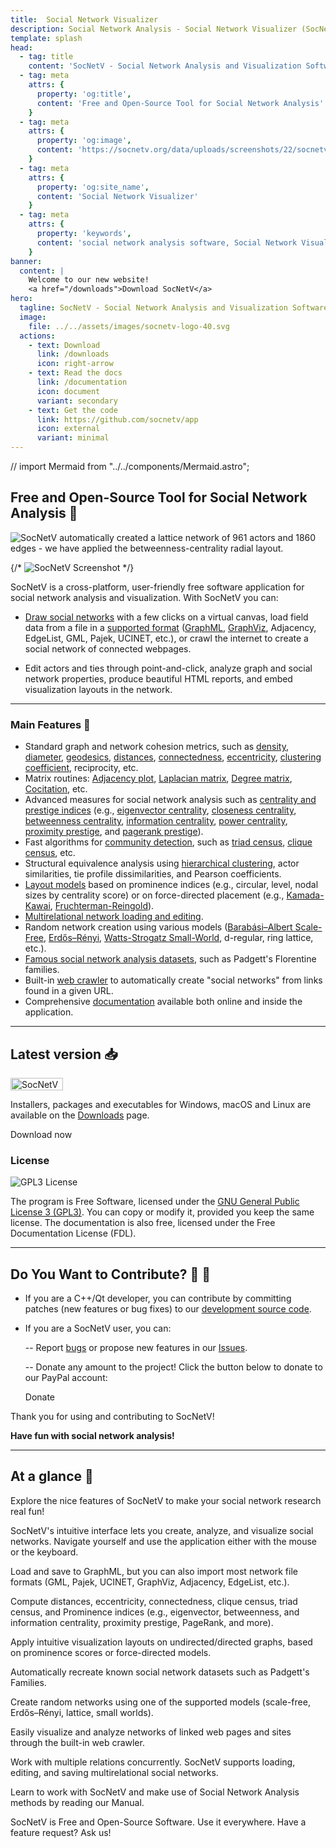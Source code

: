 ```yaml
---
title:  Social Network Visualizer 
description: Social Network Analysis - Social Network Visualizer (SocNetV) is a user-friendly and free software tool for Social Network Analysis and Visualization.
template: splash
head:
  - tag: title
    content: 'SocNetV - Social Network Analysis and Visualization Software'
  - tag: meta
    attrs: { 
      property: 'og:title',
      content: 'Free and Open-Source Tool for Social Network Analysis'
    }
  - tag: meta
    attrs: { 
      property: 'og:image',
      content: 'https://socnetv.org/data/uploads/screenshots/22/socnetv-2.2-ir-closeness-radial-pagerank-nodal.png'
    }
  - tag: meta
    attrs: { 
      property: 'og:site_name',
      content: 'Social Network Visualizer'
    }
  - tag: meta
    attrs: { 
      property: 'keywords',
      content: 'social network analysis software, Social Network Visualizer, social network analysis, SocNetV, SNA, social networks, graphs, social network visualization, network layout, social network analysis tool, Dimitris Kalamaras,GPL, Windows, Linux, Mac, social network analysis datasets, centrality, graph theory'
    }
banner:
  content: |
    Welcome to our new website! 
    <a href="/downloads">Download SocNetV</a>
hero:
  tagline: SocNetV - Social Network Analysis and Visualization Software
  image:
    file: ../../assets/images/socnetv-logo-40.svg
  actions:
    - text: Download
      link: /downloads
      icon: right-arrow
    - text: Read the docs
      link: /documentation
      icon: document
      variant: secondary
    - text: Get the code 
      link: https://github.com/socnetv/app
      icon: external
      variant: minimal
---
```


// import Mermaid from "../../components/Mermaid.astro";


<BaseLayout title="Home" description="Welcome to SocNetV">


## Free and Open-Source Tool for Social Network Analysis 🌟 

<Image loading src={myImage} alt="SocNetV automatically created a lattice network of 961 actors and 1860 edges - we have applied the betweenness-centrality radial layout." />

{/* ![SocNetV Screenshot](/data/uploads/screenshots/25/socnetv-25-131-actors-citation-Degree-Centrality-Radial-Node-size-color-Layout-outDegree-distribution.png) */}

SocNetV is a cross-platform, user-friendly free software application for social network analysis and visualization. With SocNetV you can:

- [Draw social networks](/manual/gui) with a few clicks on a virtual canvas, load field data from a file in a [supported format](/manual/formats) ([GraphML](/manual/formats/#graphml-files), [GraphViz](/manual/formats/#graphviz-dot-files), Adjacency, EdgeList, GML, Pajek, UCINET, etc.), or crawl the internet to create a social network of connected webpages.

- Edit actors and ties through point-and-click, analyze graph and social network properties, produce beautiful HTML reports, and embed visualization layouts in the network.

---

### Main Features 🚀

- Standard graph and network cohesion metrics, such as [density](/manual/analysis/#cohesion-measures), [diameter](/manual/analysis/#diameter), [geodesics](/manual/analysis/#geodesics-matrix), [distances](/manual/analysis/#distances-matrix), [connectedness](/manual/analysis/#connectedness), [eccentricity](/manual/analysis/#eccentricity), [clustering coefficient](/manual/analysis/#clustering-coefficient), reciprocity, etc.
- Matrix routines: [Adjacency plot](/manual/analysis/#plot-adjacency), [Laplacian matrix](/manual/analysis/#laplacian-matrix), [Degree matrix](manual/analysis/#degree-matrix), [Cocitation](/manual/analysis/#cocitation-matrix), etc.
- Advanced measures for social network analysis such as [centrality and prestige indices](/manual/analysis/#centralities-and-prestige) (e.g., [eigenvector centrality](/manual/analysis/#eigenvector-centrality-or-gould-index-evc), [closeness centrality](/manual/analysis/#closeness-centrality-cc), [betweenness centrality](/manual/analysis/#betweenness-centrality-bc), [information centrality](/manual/analysis/#information-centrality-ic), [power centrality](/manual/analysis/#power-centrality-pc), [proximity prestige](/manual/analysis/#proximity-prestige-pp), and [pagerank prestige](/manual/analysis/#pagerank-prestige-prp)).
- Fast algorithms for [community detection](/manual/analysis/#community-detection), such as [triad census](/manual/analysis/#triad-census), [clique census](/manual/analysis/#clique-census), etc.
- Structural equivalence analysis using [hierarchical clustering](/manual/analysis), actor similarities, tie profile dissimilarities, and Pearson coefficients.
- [Layout models](/manual/visualization) based on prominence indices (e.g., circular, level, nodal sizes by centrality score) or on force-directed placement (e.g., [Kamada-Kawai](/manual/visualization#kamada-kawai-layout), [Fruchterman-Reingold](/manual/visualization#fruchterman-reingold-layout)).
- [Multirelational network loading and editing](/manual/gui#relations).
- Random network creation using various models ([Barabási–Albert Scale-Free](/manual/generate/#scale-free-s-f-networks), [Erdős–Rényi](/manual/generate/#erd%C5%91sr%C3%A9nyi-er-networks), [Watts-Strogatz Small-World](/manual/generate/#small-world-sw-networks), d-regular, ring lattice, etc.).
- [Famous social network analysis datasets](/manual/generate/#recreating-famous-datasets), such as Padgett's Florentine families.
- Built-in [web crawler](/manual/generate/#web-crawler-networks-of-webpages) to automatically create "social networks" from links found in a given URL.
- Comprehensive [documentation](/documentation) available both online and inside the application.

---

## Latest version 📥

<p><a href="https://github.com/socnetv/app/releases" target="_blank" rel="nofollow nopener"><img alt="SocNetV latest version" width='84' height='20' src="https://img.shields.io/github/release/socnetv/app.svg" /></a></p>

Installers, packages and executables for Windows, macOS and Linux are available on the [Downloads](/downloads) page. 

<LinkButton href="/downloads" icon="right-arrow" iconPlacement="end">Download now</LinkButton>

### License

![GPL3 License](../../assets/images/gplv3.gif)

The program is Free Software, licensed under the [GNU General Public License 3 (GPL3)](http://www.gnu.org/copyleft/gpl.html). You can copy or modify it, provided you keep the same license. The documentation is also free, licensed under the Free Documentation License (FDL).

---

## Do You Want to Contribute? 🙌 💎

- If you are a C++/Qt developer, you can contribute by committing patches (new features or bug fixes) to our [development source code](https://github.com/socnetv/app/tree/develop).

- If you are a SocNetV user, you can:

  -- Report [bugs](/bugs) or propose new features in our [Issues](https://github.com/socnetv/app/issues).

  -- Donate any amount to the project! Click the button below to donate to our PayPal account:

  <LinkButton href="https://www.paypal.com/donate/?hosted_button_id=XFADB253W6HFC" icon="external" iconPlacement="end">Donate</LinkButton>


Thank you for using and contributing to SocNetV! 

**Have fun with social network analysis!** 

---

## At a glance 👀 

Explore the nice features of SocNetV to make your social network research real fun!

<CardGrid stagger>

  <Card title="Easy User Interface" icon="open-book">
    <p>SocNetV's intuitive interface lets you create, analyze, and visualize social networks. Navigate yourself and use the application either with the mouse or the keyboard.</p>
  </Card>

  <Card title="File Formats" icon="pencil">
    <p>
      Load and save to GraphML, but you can also import most network file formats (GML, Pajek,
      UCINET, GraphViz, Adjacency, EdgeList, etc.).
    </p>
  </Card>

  <Card title="Network Analysis" icon="seti:graphql">
    <p>
      Compute distances, eccentricity, connectedness, clique census, triad census, and Prominence
      indices (e.g., eigenvector, betweenness, and information centrality, proximity prestige,
      PageRank, and more).
    </p>
  </Card>

  <Card title="Visualization" icon="seti:pipeline">
    <p>
      Apply intuitive visualization layouts on undirected/directed graphs, based on prominence
      scores or force-directed models.
    </p>
  </Card>

  <Card title="Famous Networks" icon="seti:favicon">
    <p>Automatically recreate known social network datasets such as Padgett's Families.</p>
  </Card>

  <Card title="Random Networks" icon="random">
    <p>
      Create random networks using one of the supported models (scale-free, Erdős–Rényi, lattice,
      small worlds).
    </p>
  </Card>

  <Card title="Web Crawler" icon="rocket">
    <i className="fa fa-map-o" aria-hidden="true"></i>
    <p>
      Easily visualize and analyze networks of linked web pages and sites through the built-in web
      crawler.
    </p>
  </Card>

  <Card title="Multi-relational" icon="add-document">
    <p>
      Work with multiple relations concurrently. SocNetV supports loading, editing, and saving
      multirelational social networks.
    </p>
  </Card>

  <Card title="Documentation" icon="seti:info">
    <p>
      Learn to work with SocNetV and make use of Social Network Analysis methods by reading our
      Manual.
    </p>
  </Card>

  <Card title="Free Software" icon="linux">
    <p>
      SocNetV is Free and Open-Source Software. Use it everywhere. Have a feature request? Ask us!
    </p>
  </Card>
</CardGrid>

</BaseLayout>

